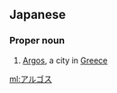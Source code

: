==Japanese==
===Proper noun===
{{wikipedia|Argos}}
{{ja-pos|ka|proper|rom=arugosu|hidx=あるこす}}
#[[Argos]], a city in [[Greece]]

[[ml:アルゴス]]